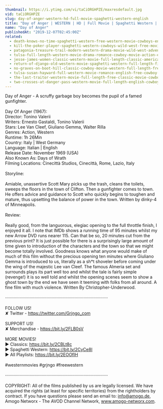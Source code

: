 ```yaml
---
thumbnail: https://i.ytimg.com/vi/taCiORGHPZE/maxresdefault.jpg
vid: taCiORGHPZE
slug: day-of-anger-western-hd-full-movie-spaghetti-western-english
title: "Day of Anger | WESTERN | HD | Full Movie | Spaghetti Western | English"
name: "Day of Anger"
publishedAt: "2019-12-07T02:45:00Z"
related:
  - death-knows-no-time-spaghetti-western-free-western-movie-cowboys-english
  - kill-the-poker-player-spaghetti-western-cowboys-wild-west-free-movie-western-movies
  - patagonia-treasure-trail-modern-western-drama-movie-wild-west-adventure-western-movies
  - tulsa-full-length-western-movie-drama-romance-cowboy-movie-action-english
  - jesse-james-women-classic-western-movie-full-length-classic-american-cowboy-film-english
  - return-of-django-old-western-movie-spaghetti-western-full-length-film-wild-west
  - no-graves-on-boot-hill-classic-cowboy-movie-western-full-length-free-western-movies
  - tulsa-susan-hayward-full-western-movie-romance-english-free-cowboy-movie
  - the-last-traitor-western-movie-full-length-free-classic-movie-cowboys-wild-west-films
  - two-crosses-at-danger-pass-western-movie-full-length-english-cowboy-film
---
```


Day of Anger - A scruffy garbage boy becomes the pupil of a famed gunfighter.<br />
<br />
Day Of Anger (1967):<br />
Director: Tonino Valerii<br />
Writers: Ernesto Gastaldi, Tonino Valerii<br />
Stars: Lee Van Cleef, Giuliano Gemma, Walter Rilla<br />
Genres: Action, Western<br />
Runtime: 1h 26Min<br />
Country: Italy | West Germany<br />
Language: Italian | English<br />
Release Date: November 1969 (USA)<br />
Also Known As: Days of Wrath<br />
Filming Locations: Cinecittà Studios, Cinecittà, Rome, Lazio, Italy<br />
<br />
Storyline:<br />
<br />
Amiable, unassertive Scott Mary picks up the trash, cleans the toilets, sweeps the floors in the town of Clifton. Then a gunfighter comes to town. He offers advice and guidance to Scott who quickly begins to toughen and mature, thus upsetting the balance of power in the town. Written by dinky-4 of Minneapolis.<br />
<br />
Review:<br />
<br />
Really good, from the languorous, elegiac opening to the full throttle finish, I enjoyed it all. I note that IMDb shows a running time of 95 minutes whilst my new Arrow DVD runs nearer 115. Can that be so, 20 minutes cut from the previous print? It is just possible for there is a surprisingly large amount of time given to introduction of the characters and the town so that we might become totally involved. Goodness knows what anyone would make of much of this film without the precious opening ten minutes where Giuliano Gemma is introduced to us, literally as a sh*t shoveler before coming under the wing of the majestic Lee van Cleef. The famous Almeria set and surrounds plays its part well too and whilst the tale is fairly simple (revenge!) it is so well told and whilst the opening scenes seem to show a ghost town by the end we have seen it teeming with folks from all around. A fine film with much violence. Written By Christopher-Underwood.<br />
<br />
····················································································<br />
<br />
FOLLOW US!<br />
✘ Twitter - https://twitter.com/Grjngo_com<br />
<br />
SUPPORT US!<br />
✘ Merchandise - https://bit.ly/2FLB0sV<br />
<br />
MORE MOVIES! <br />
► Classics: https://bit.ly/2CBLt8c <br />
► Spaghetti Western: https://bit.ly/2CyCe8I <br />
► All Playlists: https://bit.ly/2EOOfIH <br />
<br />
#westernmovies #grjngo #freewestern<br />
<br />
····················································································<br />
<br />
COPYRIGHT: All of the films published by us are legally licensed. We have acquired the rights (at least for specific territories) from the rightholders by contract. If you have questions please send an email to: info@amogo.de, Amogo Networx - The AVOD Channel Network, www.amogo-networx.com.